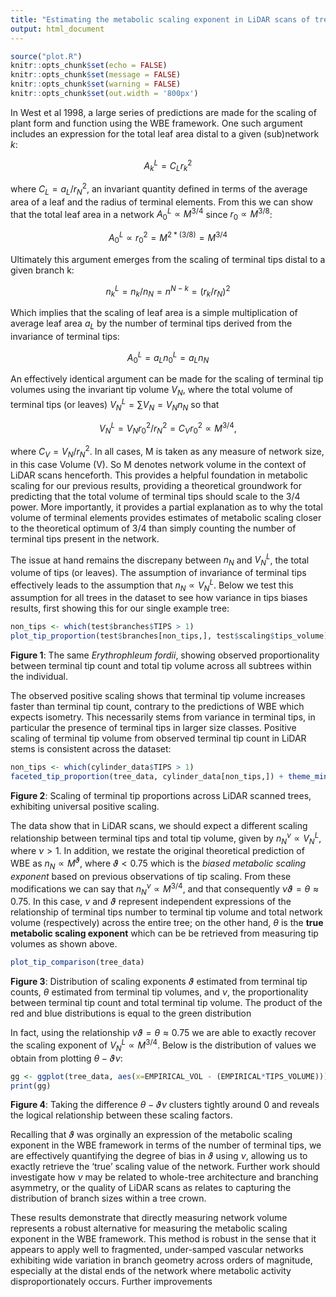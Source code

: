 ```yaml
---
title: "Estimating the metabolic scaling exponent in LiDAR scans of trees, Part 2"
output: html_document
---
```


```r
source("plot.R")
knitr::opts_chunk$set(echo = FALSE)
knitr::opts_chunk$set(message = FALSE)
knitr::opts_chunk$set(warning = FALSE)
knitr::opts_chunk$set(out.width = '800px')
```

In West et al 1998, a large series of predictions are made for the scaling of plant form and function using the WBE framework.
One such argument includes an expression for the total leaf area distal to a given (sub)network $k$:

$$A_{k}^{L} = C_{L}r_{k}^{2}$$

where $C_{L} = a_{L}/r_{N}^{2}$, an invariant quantity defined in terms of the average area of a leaf and the radius of terminal elements.
From this we can show that the total leaf area in a network $A_{0}^{L} \propto M^{3/4}$ since $r_{0} \propto M^{3/8}$:

$$A_{0}^{L} \propto r_{0}^{2} = M^{2 * (3/8)} = M^{3/4}$$

Ultimately this argument emerges from the scaling of terminal tips distal to a given branch k:

$$n_{k}^{L} = n_{k}/n_{N} = n^{N-k} = (r_{k}/r_{N})^{2}$$

Which implies that the scaling of leaf area is a simple multiplication of average leaf area $a_{L}$ by the number of terminal tips
derived from the invariance of terminal tips:

$$A_{0}^{L} = a_{L}n_{0}^{L} = a_{L}n_{N}$$

An effectively identical argument can be made for the scaling of terminal tip volumes using the invariant tip volume $V_{N}$, where
the total volume of terminal tips (or leaves) $V_{N}^{L} = \sum V_{N} = V_{N}n_{N}$ so that

$$V_{N}^{L} = V_{N}r_{0}^{2}/r_{N}^{2} = C_{V}r_{0}^{2} \propto M^{3/4},$$ 

where $C_{V} = V_{N}/r_{N}^{2}$.
In all cases, M is taken as any measure of network size, in this case Volume (V). So M denotes network volume in the context of LiDAR scans henceforth.
This provides a helpful foundation in metabolic scaling for our previous results, providing a theoretical groundwork for predicting that the total volume of
terminal tips should scale to the 3/4 power. More importantly, it provides a partial explanation as to why the total volume of terminal elements provides
estimates of metabolic scaling closer to the theoretical optimum of 3/4 than simply counting the number of terminal tips present in the network. 

The issue at hand remains the discrepany between $n_{N}$ and $V_{N}^{L}$, the total volume of tips (or leaves). The assumption of invariance of terminal tips effectively
leads to the assumption that $n_{N} \propto V_{N}^{L}$. Below we test this assumption for all trees in the dataset to see how variance in tips biases results, first showing this for our single example tree:

```r
non_tips <- which(test$branches$TIPS > 1)
plot_tip_proportion(test$branches[non_tips,], test$scaling$tips_volume) + theme_minimal(base_size=20)
```

**Figure 1**: The same *Erythrophleum fordii*, showing observed proportionality between terminal tip count and total tip volume across all subtrees within the individual. 

The observed positive scaling shows that terminal tip volume increases faster than terminal tip count, contrary to the predictions of WBE which expects isometry. This necessarily stems from variance in terminal tips, in particular the presence of terminal tips in larger size classes. Positive scaling of terminal tip volume from observed terminal tip count in LiDAR stems is consistent across the dataset:

```r
non_tips <- which(cylinder_data$TIPS > 1)
faceted_tip_proportion(tree_data, cylinder_data[non_tips,]) + theme_minimal(base_size=20)
```

**Figure 2**: Scaling of terminal tip proportions across LiDAR scanned trees, exhibiting universal positive scaling.

The data show that in LiDAR scans, we should expect a different scaling relationship between terminal tips and total tip volume, given by $n_{N}^{\nu} \propto V_{N}^{L}$, where $\nu > 1$. In addition, we restate the original theoretical prediction of WBE as $n_{N} \propto M^{\vartheta}$, where $\vartheta < 0.75$ which is the *biased metabolic scaling exponent* based on previous observations of tip scaling. From these modifications we can say that $n_{N}^{\nu} \propto M^{3/4}$, and that consequently $\nu\vartheta = \theta \approx 0.75$. In this case, $\nu$ and $\vartheta$ represent independent expressions of the relationship of terminal tips number to terminal tip volume and total network volume (respectively) across the entire tree; on the other hand, $\theta$ is the **true metabolic scaling exponent** which can be be retrieved from measuring tip volumes as shown above. 

```r
plot_tip_comparison(tree_data)
```

**Figure 3**: Distribution of scaling exponents $\vartheta$ estimated from terminal tip counts, $\theta$ estimated from terminal tip volumes, and $\nu$, the proportionality between terminal tip count and total terminal tip volume. The product of the red and blue distributions is equal to the green distribution

In fact, using the relationship $\nu\vartheta = \theta \approx 0.75$ we are able to exactly recover the scaling exponent of $V_{N}^{L} \propto M^{3/4}$. Below is the distribution of values we obtain from plotting $\theta - \vartheta\nu$: 

```r
gg <- ggplot(tree_data, aes(x=EMPIRICAL_VOL - (EMPIRICAL*TIPS_VOLUME))) + geom_density()
print(gg)
```

**Figure 4**: Taking the difference $\theta - \vartheta\nu$ clusters tightly around 0 and reveals the logical relationship between these scaling factors.

Recalling that $\vartheta$ was orginally an expression of the metabolic scaling exponent in the WBE framework in terms of the number of terminal tips, we are effectively quantifying the degree of bias in $\vartheta$ using $\nu$, allowing us to exactly retrieve the 'true' scaling value of the network. Further work should investigate how $\nu$ may be related to whole-tree architecture and branching asymmetry, or the quality of LiDAR scans as relates to capturing the distribution of branch sizes within a tree crown.

These results demonstrate that directly measuring network volume represents a robust alternative for measuring the metabolic scaling exponent in the WBE framework. This method is robust in the sense that it appears to apply well to fragmented, under-samped vascular networks exhibiting wide variation in branch geometry across orders of magnitude, especially at the distal ends of the network where metabolic activity disproportionately occurs. Further improvements